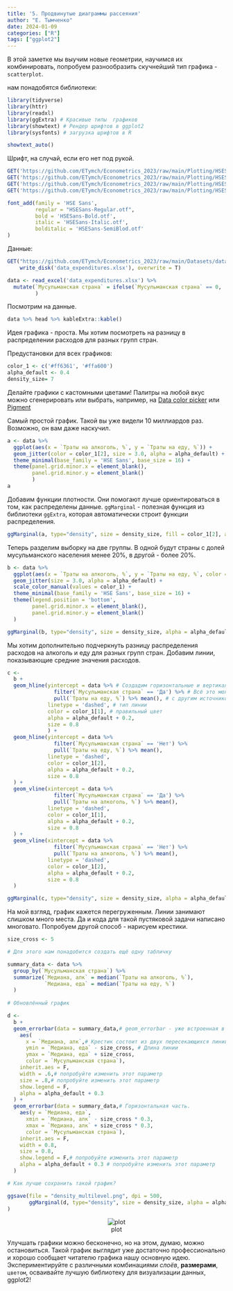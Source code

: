 ```yaml
---
title: '5. Продвинутые диаграммы рассеяния'
author: "Е. Тымченко"
date: 2024-01-09
categories: ["R"]
tags: ["ggplot2"]
---
```


В этой заметке мы выучим новые геометрии, научимся их комбинировать, попробуем разнообразить скучнейший тип графика - `scatterplot`.

нам понадобятся библиотеки:

```r
library(tidyverse)
library(httr)
library(readxl)
library(ggExtra) # Красивые типы  графиков
library(showtext) # Рендер шрифтов в ggplot2
library(sysfonts) # загрузка шрифтов в R

showtext_auto()
```

Шрифт, на случай, если его нет под рукой.

```r
GET('https://github.com/ETymch/Econometrics_2023/raw/main/Plotting/HSESans-Regular.otf', write_disk('HSESans-Regular.otf', overwrite = T))
GET('https://github.com/ETymch/Econometrics_2023/raw/main/Plotting/HSESans-Bold.otf', write_disk('HSESans-Bold.otf', overwrite = T))
GET('https://github.com/ETymch/Econometrics_2023/raw/main/Plotting/HSESans-Italic.otf', write_disk('HSESans-Italic.otf', overwrite = T))
GET('https://github.com/ETymch/Econometrics_2023/raw/main/Plotting/HSESans-SemiBold.otf', write_disk('HSESans-SemiBlod.otf', overwrite = T))
```

```r
font_add(family = 'HSE Sans',
         regular = "HSESans-Regular.otf",
         bold = 'HSESans-Bold.otf',
         italic = 'HSESans-Italic.otf',
         bolditalic = 'HSESans-SemiBlod.otf'
)
```

Данные:

```r

GET("https://github.com/ETymch/Econometrics_2023/raw/main/Datasets/data_expenditures.xlsx",
    write_disk('data_expenditures.xlsx'), overwrite = T)

data <- read_excel('data_expenditures.xlsx') %>%
  mutate(`Мусульманская страна` = ifelse(`Мусульманская страна` == 0, 'Нет', 'Да')
         )
```

Посмотрим на данные.

```r
data %>% head %>% kableExtra::kable()
```

Идея графика - проста. Мы хотим посмотреть на разницу в распределении расходов для разных групп стран.

Предустановки для всех графиков:

```r
color_1 <- c('#ff6361', '#ffa600')
alpha_default <- 0.4
density_size= 7
```

Делайте графики с кастомными цветами! Палитры на любой вкус можно сгенерировать или выбрать, например, на [Data color picker](https://www.learnui.design/tools/data-color-picker.html) или [Pigment](https://pigment.shapefactory.co/)

Самый простой график. Такой вы уже видели 10 миллиардов раз. Возможно, он вам даже наскучил.

```r
a <- data %>%
  ggplot(aes(x = `Траты на алкоголь, %`, y = `Траты на еду, %`)) +
  geom_jitter(color = color_1[2], size = 3.0, alpha = alpha_default) +
  theme_minimal(base_family = 'HSE Sans', base_size = 16) +
  theme(panel.grid.minor.x = element_blank(),
        panel.grid.minor.y = element_blank()
        )
a
```

Добавим функции плотности. Они помогают лучше ориентироваться в том, как распределены данные. `ggMarginal` - полезная функция из библиотеки `ggExtra`, которая автоматически строит функции распределения.

```r
ggMarginal(a, type="density", size = density_size, fill = color_1[2], alpha = alpha_default, color = NA) # Поэкспериментируйте. Вместо type = 'density' выберите type = 'histogram'. Выберите цвет границы color = 'black'.
```

Теперь разделим выборку на две группы. В одной будут страны с долей мусульманского населения менее 20%, в другой - более 20%.

```r
b <- data %>%
  ggplot(aes(x = `Траты на алкоголь, %`, y = `Траты на еду, %`, color = `Мусульманская страна`, fill = `Мусульманская страна`)) +
  geom_jitter(size = 3.0, alpha = alpha_default) +
  scale_color_manual(values = color_1) +
  theme_minimal(base_family = 'HSE Sans', base_size = 16) +
  theme(legend.position = 'bottom',
        panel.grid.minor.x = element_blank(),
        panel.grid.minor.y = element_blank()
  )

ggMarginal(b, type="density", size = density_size, alpha = alpha_default, groupFill = T, color = NA)
```

Мы хотим дополнительно подчеркнуть разницу распределения расходов на алкоголь и еду для разных групп стран. Добавим линии, показывающие средние значения расходов.

```r
c <- 
  b + 
  geom_hline(yintercept = data %>% # Создадим горизонтальные и вертикальные линии, показывающие средние значения трат на еду и на алкоголь
               filter(`Мусульманская страна` == 'Да') %>% # Всё это можно сделать не создавая дополнительных таблиц, а просто добавив слой
               pull(`Траты на еду, %`) %>% mean(), # с другим источником данных, которые вы обработали уже внутри графика
             linetype = 'dashed', # тип линии
             color = color_1[1], # правильный цвет
             alpha = alpha_default + 0.2,
             size = 0.8
             ) +
  geom_hline(yintercept = data %>%
               filter(`Мусульманская страна` == 'Нет') %>%
               pull(`Траты на еду, %`) %>% mean(),
             linetype = 'dashed',
             color = color_1[2],
             alpha = alpha_default + 0.2,
             size = 0.8
  ) +
  geom_vline(xintercept = data %>%
               filter(`Мусульманская страна` == 'Да') %>%
               pull(`Траты на алкоголь, %`) %>% mean(),
             linetype = 'dashed',
             color = color_1[1],
             alpha = alpha_default + 0.2,
             size = 0.8
  ) +
  geom_vline(xintercept = data %>%
               filter(`Мусульманская страна` == 'Нет') %>%
               pull(`Траты на алкоголь, %`) %>% mean(),
             linetype = 'dashed',
             color = color_1[2],
             alpha = alpha_default + 0.2,
             size = 0.8
  )

ggMarginal(c, type="density", size = density_size, alpha = alpha_default, groupFill = T, color = NA)
```

На мой взгляд, график кажется перегруженным. Линии занимают слишком много места. Да и кода для такой пустяковой задачи написано многовато. Попробуем другой способ - нарисуем крестики.

```r
size_cross <- 5

# Для этого нам понадобится создать ещё одну табличку

summary_data <- data %>% 
  group_by(`Мусульманская страна`) %>%
  summarize(`Медиана, алк` = median(`Траты на алкоголь, %`),
            `Медиана, еда` = median(`Траты на еду, %`)
  )
  
# Обновлённый график

d <- 
  b +
  geom_errorbar(data = summary_data,# geom_errorbar - уже встроенная в ggplot2 функция. Она очень гибкая и помогает строить крестики разных форм, с разными содержательными смыслами.
    aes(
      x = `Медиана, алк`,# Крестик состоит из двух пересекающихся линий. Первая - вертикальная. Её центр - x
      ymin = `Медиана, еда` - size_cross, # Длина линии
      ymax = `Медиана, еда` + size_cross,
      color = `Мусульманская страна`),
    inherit.aes = F,
    width = .6,# попробуйте изменить этот параметр
    size = .8,# попробуйте изменить этот параметр
    show.legend = F,
    alpha = alpha_default + 0.3
  ) +
  geom_errorbar(data = summary_data,# Горизонтальная часть.
    aes(y = `Медиана, еда`,
      xmin = `Медиана, алк` - size_cross * 0.3,
      xmax = `Медиана, алк` + size_cross * 0.3,
      color = `Мусульманская страна`),
    inherit.aes = F,
    width = 0.8,
    size = 0.8,
    show.legend = F,# попробуйте изменить этот параметр
    alpha = alpha_default + 0.3 # попробуйте изменить этот параметр
  )

# Как лучше сохранить такой график?

ggsave(file = "density_multilevel.png", dpi = 500,
       ggMarginal(d, type="density", size = density_size, alpha = alpha_default, groupFill = T, color = NA),
)
```

<center>

![plot](https://github.com/ETymch/Econometrics_2023/blob/main/Pics/density_multilevel.png?raw=true)

</center>

Улучшать графики можно бесконечно, но на этом, думаю, можно остановиться. Такой график выглядит уже достаточно профессионально и хорошо сообщает читателю графика нашу основную идею. Экспериментируйте с различными комбинациями *слоёв*, **размерами**, `цветом`, осваивайте лучшую библиотеку для визуализации данных, ggplot2!
